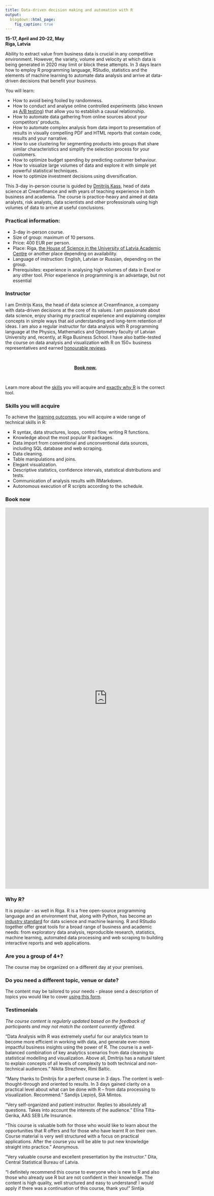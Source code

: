 ```yaml
---
title: Data-driven decision making and automation with R
output:
  blogdown::html_page:
    fig_caption: true
---
```


**15-17, April and 20-22, May  
Riga, Latvia**

Ability to extract value from business data is crucial in any competitive environment. However, the variety, volume and velocity at which data is being generated in 2020 may limit or block these attempts. In 3 days learn how to employ R programming language, RStudio, statistics and the elements of machine learning to automate data analysis and arrive at data-driven decisions that benefit your business.

[You will learn:]{#learning_outcomes}

* How to avoid being fooled by randomness.
* How to conduct and analyse online controlled experiments (also known as [A/B testing](https://hbr.org/2017/09/the-surprising-power-of-online-experiments)) that allow you to establish a causal relationship.
* How to automate data gathering from online sources about your competitors' products.
* How to automate complex analysis from data import to presentation of results in visually compelling PDF and HTML reports that contain code, results and your narrative.
* How to use clustering for segmenting products into groups that share similar characteristics and simplify the selection process for your customers.
* How to optimize budget spending by predicting customer behaviour.
* How to visualize large volumes of data and explore it with simple yet powerful statistical techniques.
* How to optimize investment decisions using diversification.

This 3-day in-person course is guided by [Dmitrijs Kass](https://www.linkedin.com/in/dmitrijs-kass-prm/), head of data science at Creamfinance and with years of teaching experience in both business and academia. The course is practice-heavy and aimed at data analysts, risk analysts, data scientists and other professionals using high volumes of data to arrive at useful conclusions.




### Practical information:

* 3-day in-person course.
* Size of group: maximum of 10 persons.
* Price: 400 EUR per person.
* Place: Riga, [the House of Science in the University of Latvia Academic Centre](https://www.akademiskaiscentrs.lu.lv/en/buildings/the-house-of-science/) or another place depending on availability. 
* Language of instruction: English, Latvian or Russian, depending on the group.
* Prerequisites: experience in analysing high volumes of data in Excel or any other tool. Prior experience in programming is an advantage, but not essential




### Instructor{#instructor}

I am Dmitrijs Kass, the head of data science at Creamfinance, a company with data-driven decisions at the core of its values. I am passionate about data science, enjoy sharing my practical experience and explaining complex concepts in simple ways that aid understanding and long-term retention of ideas. I am also a regular instructor for data analysis with R programming language at the Physics, Mathematics and Optometry faculty of Latvian University and, recently, at Riga Business School. I have also battle-tested the course on data analysis and visualization with R on 150+ business representatives and earned [honourable reviews](#testimonials).


<br>

<p style="text-align:center;">[**Book now.**](#book)</p>

<br>

Learn more about the [skills](#skills) you will acquire and [exactly why R](#why_r) is the correct tool.




### Skills you will acquire{#skills}

To achieve the [learning outcomes](#learning_outcomes), you will acquire a wide range of technical skills in R:

* R syntax, data structures, loops, control flow, writing R functions.
* Knowledge about the most popular R packages.
* Data import from conventional and unconventional data sources, including SQL database and web scraping.
* Data cleaning.
* Table manipulations and joins.
* Elegant visualization.
* Descriptive statistics, confidence intervals, statistical distributions and tests.
* Communication of analysis results with RMarkdown.
* Autonomous execution of R scripts according to the schedule.

<!-- <a href="#top">Back to Top</a> -->



### Book now{#book}

<iframe src="https://docs.google.com/forms/d/e/1FAIpQLSdIR3mvny4SltPyXCzgOZ0XVU15-pCiLo92c7Uto-HKypsChQ/viewform?embedded=true" width="640" height="1200" frameborder="0" marginheight="0" marginwidth="0">Loading…</iframe>

<!-- <a href="#top">Back to Top</a> -->





### Why R?{#why_r}

It is popular - as well in Riga. R is a free open-source programming language and an environment that, along with Python, has become an [industry standard](https://polygraph-cool.github.io/kaggle_survey/#what) for data science and machine learning. R and RStudio together offer great tools for a broad range of business and academic needs: from exploratory data analysis, reproducible research, statistics, machine learning, automated data processing and web scraping to building interactive reports and web applications.




### Are you a group of 4+?

The course may be organized on a different day at your premises.

<!-- <a href="#top">Back to Top</a> -->




### Do you need a different topic, venue or date?

The content may be tailored to your needs - please send a description of topics you would like to cover [using this form](#book).

<!-- <a href="#top">Back to Top</a> -->




### Testimonials{#testimonials}

*The course content is regularly updated based on the feedback of participants and may not match the content currently offered.*

"Data Analysis with R was extremely useful for our analytics team to become more efficient in working with data, and generate ever-more impactful business insights using the power of R. The course is a well-balanced combination of key analytics scenarios from data cleaning to statistical modelling and visualization. Above all, Dmitrijs has a natural talent to explain concepts of all levels of complexity to both technical and non-technical audiences."
Nikita Strezhnev, Rimi Baltic.

“Many thanks to Dmitrijs for a perfect course in 3 days. The content is well-thought-through and oriented to results. In 3 days gained clarity on a practical level about what can be done with R – from data processing to visualization. Recommend.”
Sandijs Liepiņš, SIA Mintos.

“Very self-organized and patient instructor. Replies to absolutely all questions. Takes into account the interests of the audience.”
Elīna Tilta-Gerika, AAS SEB Life Insurance.

“This course is valuable both for those who would like to learn about the opportunities that R offers and for those who have learnt R on their own. Course material is very well structured with a focus on practical applications. After the course you will be able to put new knowledge straight into practice.”
Anonymous.

“Very valuable course and excellent presentation by the instructor.”
Dita, Central Statistical Bureau of Latvia.

“I definitely recommend this course to everyone who is new to R and also those who already use R but are not confident in their knowledge. The content is high quality, well structured and easy to understand! I would apply if there was a continuation of this course, thank you!”
Sintija








<!-- R is a free open-source programming language and an environment that, along with Python, has become an industry standard for data science and machine learning. R and RStudio together offer great tools for a broad range of business and academic needs: from exploratory data analysis, reproducible research, statistics, machine learning, automated data processing and web scraping to building interactive reports and web applications. -->

<!-- With 3+ year-long practice, the content of the [**Data analysis and visualization with R programming language**](#r_name) course has been proven to lay a solid foundation for applying R at work and continuing learning R independently. -->

<!-- If you have an interest in other topics, the content may be tailored to your needs - please send a description of topics you would like to cover to dmitrijs.kass@gmail.com. -->

<!-- * [Data science toolbox: Git and GitHub](#git_name) -->

<!-- <br> -->

<!-- # Data analysis and visualization with R programming language{#r_name} -->

<!-- This is a 3-day in-person course, where it is my pleasure to guide you from the basics to advanced data analysis and visualization with R. It is suitable for both new R users and those whose experience in R is fragmented. The content is built around essential skills that a working data analyst/scientist should be comfortable with. It was **battle-tested on 150+ participants** and [**earned honourable reviews**](#r_references). Participants of previous courses have commented favourably my passion for clearly explaining new material, sharing practical experience and answering all your questions. -->

<!-- ### Practical information -->

<!-- * 3-day in-person course guided by a working data scientist with 3+ years of teaching experience in both academia and industry ([LinkedIn](https://www.linkedin.com/in/dmitrijs-kass-prm/)). -->
<!-- * **Size of group**: maximum of 15 persons. -->
<!-- * **Content**: [see below](#r_content). -->
<!-- * **Price**: 400 EUR per person; discounts apply to groups of 3+ members. -->
<!-- * **Place**: [the House of Science in the University of Latvia Academic Centre](https://www.akademiskaiscentrs.lu.lv/en/buildings/the-house-of-science/) or another place depending on availability. For groups - your company's premises in Riga (Latvia) or other location. -->
<!-- * **Language of instruction**: English, Latvian or Russian. -->
<!-- * **Prerequisites**: prior experience in programming is an advantage, but not required. -->

<!-- Book now by sending your request to dmitrijs.kass@gmail.com. -->



<!-- ### Learning outcomes{#r_outcomes} -->

<!-- After a 3-day workshop you will feel comfortable using R and RStudio in doing the following: -->

<!-- * writing predictable and well-structured code, -->
<!-- * data import/export from files and SQL databases, -->
<!-- * tidying data,  -->
<!-- * exploratory data analysis and visualization,  -->
<!-- * manipulating and joining large data sets, -->
<!-- * automating data analysis, -->
<!-- * generating reports with code, results and narrative to communicating the results of your work. -->



<!-- ### Content{#r_content} -->

<!-- The content covers all steps of a typical data analysis project: -->

<!-- ```{r, echo = FALSE, out.width=500, fig.align='center'} -->
<!-- knitr::include_graphics("/img/data_science_project_steps.png") -->
<!-- ``` -->

<!-- <p style="color:gray;font-size:50%;text-align:center;">Image source: \"R for Data Science\" by G. Grolemund and H. Wickham.</p> -->

<!-- Modelling is a separate topic it itself. Therefore, it is only briefly discussed with several practical examples of statistical tests and machine learning algorithms. The main emphasis is made on how to perform data pre- and post-processing to plug modelling into all other steps covered. -->

<!-- Click on a topic to see details. -->

<!-- <details><summary>R programming language</summary> -->
<!-- <p> -->
<!-- * Learning to write well-structured and predictable code -->
<!-- * Coding style and why you need one -->
<!-- * Data structures and indexing -->
<!-- * Type coercion -->
<!-- * Loops and how to control code execution -->
<!-- </p> -->
<!-- </details> -->

<!-- <details><summary>RStudio IDE</summary> -->
<!-- <p> -->
<!-- * Learning to enjoy working in RStudio -->
<!-- * Avoiding syntax errors, speeding-up your work, finding things and getting help -->
<!-- </p> -->
<!-- </details> -->

<!-- <details><summary>Data import and export</summary> -->
<!-- <p> -->
<!-- * Tabular and plain text -->
<!-- * Excel spreadsheets -->
<!-- * Parsing JSON files -->
<!-- * Querying data from the SQL database -->
<!-- * Reading files from the Internet -->
<!-- </p> -->
<!-- </details> -->

<!-- <details><summary>Tidy data</summary> -->
<!-- <p> -->
<!-- * Concept of tidy data -->
<!-- * Typical problems of untidy data and how to solve them -->
<!-- </p> -->
<!-- </details> -->

<!-- <details><summary>Exploratory data analysis (EDA)</summary> -->
<!-- <p> -->
<!-- * Tabular and graphical exploration of data -->
<!-- * Packages for an automated EDA (aEDA) -->
<!-- </p> -->
<!-- </details> -->

<!-- <details><summary>Data manipulation</summary> -->
<!-- <p> -->
<!-- * Operations with rows and columns -->
<!-- * Grouped aggregations -->
<!-- * Finding and removing duplicates -->
<!-- * Dealing with missing values -->
<!-- * Recoding values -->
<!-- </p> -->
<!-- </details> -->

<!-- <details><summary>Comparing and joining multiple tables</summary> -->
<!-- <p> -->
<!-- * Many ways to join relational and non-relational data -->
<!-- * Finding similarities and differences between tables -->
<!-- </p> -->
<!-- </details> -->

<!-- <details><summary>Visualization with ggplot2</summary> -->
<!-- <p> -->
<!-- * Layered grammar of graphics -->
<!-- * Choosing an appropriate type of chart -->
<!-- * From elementary to advanced graphics -->
<!-- </p> -->
<!-- </details> -->

<!-- <details><summary>Elements of statistics and machine learning</summary> -->
<!-- <p> -->
<!-- * Data pre- and post-processing. -->
<!-- * Practical examples of several statistical tests and machine learning algorithms. -->
<!-- </p> -->
<!-- </details> -->

<!-- <details><summary>Packages</summary> -->
<!-- <p> -->
<!-- * Most popular packages by topic -->
<!-- * What are function conflicts, how to manage them and why you should care -->
<!-- * Package versions and how to manage them -->
<!-- </p> -->
<!-- </details> -->

<!-- <details><summary>Functions</summary> -->
<!-- <p> -->
<!-- * Understanding how functions work -->
<!-- * When and how to write a function -->
<!-- * Introduction to functional programming with `apply`-like functions -->
<!-- </p> -->
<!-- </details> -->

<!-- <details><summary>R Markdown</summary> -->
<!-- <p> -->
<!-- * What is a reproducible research and how you may benefit from it -->
<!-- * How to combine code, results and narrative to communicate the result of your analysis efficiently -->
<!-- * How to automate reporting -->
<!-- * Introduction to interactive tables and charts -->
<!-- </p> -->
<!-- </details> -->



<!-- ### References from previous courses{#r_references} -->

<!-- “Many thanks to Dmitrijs for a perfect course in 3 days. The content is well-thought-through and oriented to results. In 3 days gained clarity on a practical level about what can be done with R – from data processing to visualization. Recommend.” -->
<!-- Sandijs Liepiņš, SIA Mintos. -->

<!-- “Very self-organized and patient instructor. Replies to absolutely all questions. Takes into account the interests of the audience.” -->
<!-- Elīna Tilta-Gerika, AAS SEB Life Insurance. -->

<!-- “This course is valuable both for those who would like to learn about the opportunities that R offers and for those who have learnt R on their own. Course material is very well structured with a focus on practical applications. After the course you will be able to put new knowledge straight into practice.” -->
<!-- Anonymous. -->

<!-- “Very valuable course and excellent presentation by the instructor.” -->
<!-- Dita, Central Statistical Bureau of Latvia. -->

<!-- “I definitely recommend this course to everyone who is new to R and also those who already use R but are not confident in their knowledge. The content is high quality, well structured and easy to understand! I would apply if there was a continuation of this course, thank you! :)” -->
<!-- Sintija -->

<!-- <a href="#top">Back to Top</a> -->


<!-- <hr> -->

<!-- # Data science toolbox: Git and GitHub{#git_name} -->
